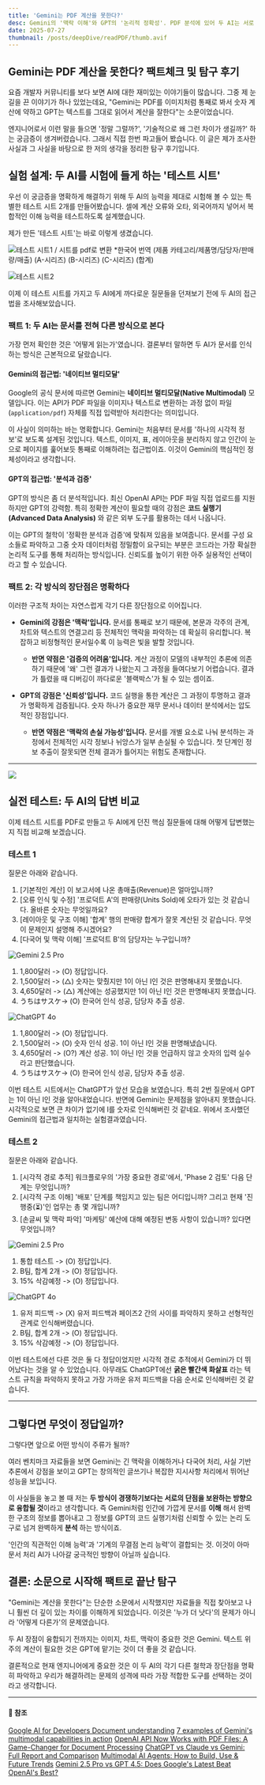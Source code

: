 ```yaml
---
title: 'Gemini는 PDF 계산을 못한다?'
desc: Gemini의 '맥락 이해'와 GPT의 '논리적 정확성'. PDF 분석에 있어 두 AI는 서로 다른 강점을 가집니다. 실제 테스트 결과를 통해 두 AI의 차이점을 명확히 비교하고 최적의 활용 전략을 제시합니다.
date: 2025-07-27
thumbnail: /posts/deepDive/readPDF/thumb.avif
---
```


## Gemini는 PDF 계산을 못한다? 팩트체크 및 탐구 후기

요즘 개발자 커뮤니티를 보다 보면 AI에 대한 재미있는 이야기들이 많습니다. 그중 제 눈길을 끈 이야기가 하나 있었는데요, "Gemini는 PDF를 이미지처럼 통째로 봐서 숫자 계산에 약하고 GPT는 텍스트를 그대로 읽어서 계산을 잘한다"는 소문이었습니다.

엔지니어로서 이런 말을 들으면 '정말 그럴까?', '기술적으로 왜 그런 차이가 생길까?' 하는 궁금증이 생겨버렸습니다. 그래서 직접 한번 파고들어 봤습니다. 이 글은 제가 조사한 사실과 그 사실을 바탕으로 한 저의 생각을 정리한 탐구 후기입니다.

## 실험 설계: 두 AI를 시험에 들게 하는 '테스트 시트'

우선 이 궁금증을 명확하게 해결하기 위해 두 AI의 능력을 제대로 시험해 볼 수 있는 특별한 테스트 시트 2개를 만들어봤습니다. 셀에 계산 오류와 오타, 외국어까지 넣어서 복합적인 이해 능력을 테스트하도록 설계했습니다.

제가 만든 '테스트 시트'는 바로 이렇게 생겼습니다.

![테스트 시트1 / 시트를 pdf로 변환](/posts/deepDive/readPDF/q1.avif)
*한국어 번역
(제품 카테고리/제품명/담당자/판매량/매출)
(A-시리즈)
(B-시리즈)
(C-시리즈)
(합계)

![테스트 시트2](/posts/deepDive/readPDF/q2.avif)

이제 이 테스트 시트를 가지고 두 AI에게 까다로운 질문들을 던져보기 전에 두 AI의 접근법을 조사해보았습니다.

### 팩트 1: 두 AI는 문서를 전혀 다른 방식으로 본다

가장 먼저 확인한 것은 '어떻게 읽는가'였습니다. 결론부터 말하면 두 AI가 문서를 인식하는 방식은 근본적으로 달랐습니다.

#### Gemini의 접근법: '네이티브 멀티모달'

Google의 공식 문서에 따르면 Gemini는 **네이티브 멀티모달(Native Multimodal)** 모델입니다. 이는 API가 PDF 파일을 이미지나 텍스트로 변환하는 과정 없이 파일(`application/pdf`) 자체를 직접 입력받아 처리한다는 의미입니다.

이 사실이 의미하는 바는 명확합니다. Gemini는 처음부터 문서를 '하나의 시각적 정보'로 보도록 설계된 것입니다. 텍스트, 이미지, 표, 레이아웃을 분리하지 않고 인간이 눈으로 페이지를 훑어보듯 통째로 이해하려는 접근법이죠. 이것이 Gemini의 핵심적인 정체성이라고 생각합니다.

#### GPT의 접근법: '분석과 검증'

GPT의 방식은 좀 더 분석적입니다. 최신 OpenAI API는 PDF 파일 직접 업로드를 지원하지만 GPT의 강력함. 특히 정확한 계산이 필요할 때의 강점은 **코드 실행기(Advanced Data Analysis)** 와 같은 외부 도구를 활용하는 데서 나옵니다.

이는 GPT의 철학이 '정확한 분석과 검증'에 맞춰져 있음을 보여줍니다. 문서를 구성 요소들로 파악하고 그중 숫자 데이터처럼 정밀함이 요구되는 부분은 코드라는 가장 확실한 논리적 도구를 통해 처리하는 방식입니다. 신뢰도를 높이기 위한 아주 실용적인 선택이라고 할 수 있습니다.

### 팩트 2: 각 방식의 장단점은 명확하다

이러한 구조적 차이는 자연스럽게 각기 다른 장단점으로 이어집니다.

* **Gemini의 강점은 '맥락'입니다.** 문서를 통째로 보기 때문에, 본문과 각주의 관계, 차트와 텍스트의 연결고리 등 전체적인 맥락을 파악하는 데 확실히 유리합니다. 복잡하고 비정형적인 문서일수록 이 능력은 빛을 발할 것입니다.
    * **반면 약점은 '검증의 어려움'입니다.** 계산 과정이 모델의 내부적인 추론에 의존하기 때문에 '왜' 그런 결과가 나왔는지 그 과정을 들여다보기 어렵습니다. 결과가 틀렸을 때 디버깅이 까다로운 '블랙박스'가 될 수 있는 셈이죠.

* **GPT의 강점은 '신뢰성'입니다.** 코드 실행을 통한 계산은 그 과정이 투명하고 결과가 명확하게 검증됩니다. 숫자 하나가 중요한 재무 문서나 데이터 분석에서는 압도적인 장점입니다.
    * **반면 약점은 '맥락의 손실 가능성'입니다.** 문서를 개별 요소로 나눠 분석하는 과정에서 전체적인 시각 정보나 뉘앙스가 일부 손실될 수 있습니다. 첫 단계인 정보 추출이 잘못되면 전체 결과가 틀어지는 위험도 존재합니다.

---
![](/posts/deepDive/readPDF/geminivsgpt.avif)
## 실전 테스트: 두 AI의 답변 비교

이제 테스트 시트를 PDF로 만들고 두 AI에게 던진 핵심 질문들에 대해 어떻게 답변했는지 직접 비교해 보겠습니다.

### 테스트 1
질문은 아래와 같습니다.
1. [기본적인 계산] 이 보고서에 나온 총매출(Revenue)은 얼마입니까?
2. [오류 인식 및 수정] '프로덕트 A'의 판매량(Units Sold)에 오타가 있는 것 같습니다. 올바른 숫자는 무엇일까요?
3. [레이아웃 및 구조 이해] '합계' 행의 판매량 합계가 잘못 계산된 것 같습니다. 무엇이 문제인지 설명해 주시겠어요?
4. [다국어 및 맥락 이해] '프로덕트 B'의 담당자는 누구입니까?

![Gemini 2.5 Pro](/posts/deepDive/readPDF/answer1_gemini.avif)
1. 1,800달러 -> (O) 정답입니다.
2. 1,500달러 -> (△) 숫자는 맞췄지만 1이 아닌 I인 것은 판명해내지 못했습니다.
3. 4,650달러 -> (△) 계산에는 성공했지만 1이 아닌 I인 것은 판명해내지 못했습니다.
4. うちはサスケ-> (O) 한국어 인식 성공, 담당자 추출 성공.

![ChatGPT 4o](/posts/deepDive/readPDF/answer1_gpt.avif)
1. 1,800달러 -> (O) 정답입니다.
2. 1,500달러 -> (O) 숫자 인식 성공. 1이 아닌 I인 것을 판명해냈습니다.
3. 4,650달러 -> (O?) 계산 성공. 1이 아닌 I인 것을 언급하지 않고 숫자의 입력 실수라고 판단했습니다.
4. うちはサスケ-> (O) 한국어 인식 성공, 담당자 추출 성공.

이번 테스트 시트에서는 ChatGPT가 앞선 모습을 보였습니다. 특히 2번 질문에서 GPT는 1이 아닌 I인 것을 알아내었습니다.
반면에 Gemini는 문제점을 알아내지 못했습니다. 시각적으로 보면 큰 차이가 없기에 I를 숫자로 인식해버린 것 같네요.
위에서 조사했던 Gemini의 접근법과 일치하는 실험결과였습니다.

### 테스트 2
질문은 아래와 같습니다.
1. [시각적 경로 추적] 워크플로우의 '가장 중요한 경로'에서, 'Phase 2 검토' 다음 단계는 무엇입니까?
2. [시각적 구조 이해] '배포' 단계를 책임지고 있는 팀은 어디입니까? 그리고 현재 '진행중(⏳)'인 업무는 총 몇 개입니까?
3. [손글씨 및 맥락 파악] '마케팅' 예산에 대해 예정된 변동 사항이 있습니까? 있다면 무엇입니까?

![Gemini 2.5 Pro](/posts/deepDive/readPDF/answer2_gemini.avif)
1. 통합 테스트 -> (O) 정답입니다.
2. B팀, 합계 2개 -> (O) 정답입니다.
3. 15% 삭감예정 -> (O) 정답입니다.

![ChatGPT 4o](/posts/deepDive/readPDF/answer2_gpt.avif)
1. 유저 피드백 -> (X) 유저 피드백과 페이즈2 간의 사이를 파악하지 못하고 선형적인 관계로 인식해버렸습니다.
2. B팀, 합계 2개 -> (O) 정답입니다.
3. 15% 삭감예정 -> (O) 정답입니다.

이번 테스트에선 다른 것은 둘 다 정답이었지만 시각적 경로 추적에서 Gemini가 더 뛰어났다는 것을 알 수 있었습니다.
아무래도 ChatGPT에선 **굵은 빨간색 화살표** 라는 텍스트 규칙을 파악하지 못하고 가장 가까운 유저 피드백을 다음 순서로 인식해버린 것 같습니다.

---

## 그렇다면 무엇이 정답일까?

그렇다면 앞으로 어떤 방식이 주류가 될까?

여러 벤치마크 자료들을 보면 Gemini는 긴 맥락을 이해하거나 다국어 처리, 사실 기반 추론에서 강점을 보이고 GPT는 창의적인 글쓰기나 복잡한 지시사항 처리에서 뛰어난 성능을 보입니다.

이 사실들을 놓고 볼 때 저는 **두 방식이 경쟁하기보다는 서로의 단점을 보완하는 방향으로 융합될 것**이라고 생각합니다. 즉 Gemini처럼 인간에 가깝게 문서를 **이해** 해서 완벽한 구조의 정보를 뽑아내고 그 정보를 GPT의 코드 실행기처럼 신뢰할 수 있는 논리 도구로 넘겨 완벽하게 **분석** 하는 방식이죠.

'인간의 직관적인 이해 능력'과 '기계의 무결점 논리 능력'이 결합되는 것. 이것이 아마 문서 처리 AI가 나아갈 궁극적인 방향이 아닐까 싶습니다.

## 결론: 소문으로 시작해 팩트로 끝난 탐구

"Gemini는 계산을 못한다"는 단순한 소문에서 시작했지만 자료들을 직접 찾아보고 나니 훨씬 더 깊이 있는 차이를 이해하게 되었습니다. 이것은 '누가 더 낫다'의 문제가 아니라 '어떻게 다른가'의 문제였습니다.

두 AI 장점이 융합되기 전까지는 이미지, 차트, 맥락이 중요한 것은 Gemini. 텍스트 위주의 계산이 필요한 것은 GPT에 맡기는 것이 더 좋을 것 같습니다.

결론적으로 현재 엔지니어에게 중요한 것은 이 두 AI의 각기 다른 철학과 장단점을 명확히 파악하고 우리가 해결하려는 문제의 성격에 따라 가장 적합한 도구를 선택하는 것이라고 생각합니다.

---
#### 🔗 참조
[Google AI for Developers Document understanding](https://ai.google.dev/gemini-api/docs/document-processing)
[7 examples of Gemini's multimodal capabilities in action](https://developers.googleblog.com/en/7-examples-of-geminis-multimodal-capabilities-in-action/)
[OpenAI API Now Works with PDF Files: A Game-Changer for Document Processing](https://learnprompting.org/blog/openai-api-works-with-pdfs)
[ChatGPT vs Claude vs Gemini: Full Report and Comparison](https://www.datastudios.org/post/chatgpt-vs-claude-vs-gemini-full-report-and-comparison-of-features-performance-integrations-pric)
[Multimodal AI Agents: How to Build, Use & Future Trends](https://www.sparkouttech.com/multi-model-ai-agent/)
[Gemini 2.5 Pro vs GPT 4.5: Does Google's Latest Beat OpenAI's Best?](https://www.analyticsvidhya.com/blog/2025/03/gemini-2-5-pro-vs-gpt-4-5/)
